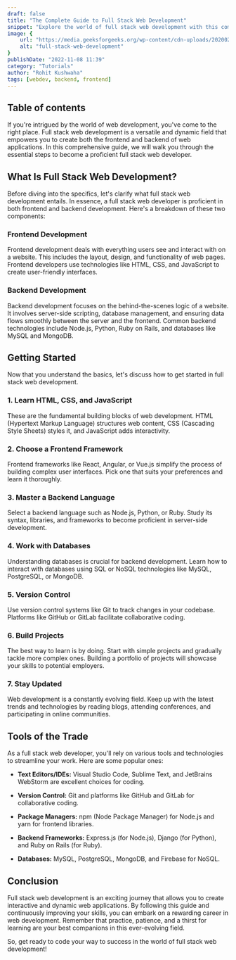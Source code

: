 ```yaml
---
draft: false
title: "The Complete Guide to Full Stack Web Development"
snippet: "Explore the world of full stack web development with this comprehensive guide by Rohit Kushwaha. Learn HTML, CSS, JavaScript, and delve into frontend and backend technologies. Discover essential tools, frameworks, and stay updated in this ever-evolving field. Start your journey to becoming a proficient web developer today."
image: {
    url: "https://media.geeksforgeeks.org/wp-content/cdn-uploads/20200203200336/13-Things-You-Should-Know-Before-You-Enter-In-Web-Development.png",
    alt: "full-stack-web-development"
}
publishDate: "2022-11-08 11:39"
category: "Tutorials"
author: "Rohit Kushwaha"
tags: [webdev, backend, frontend]
---
```


## Table of contents

If you're intrigued by the world of web development, you've come to the right place. Full stack web development is a versatile and dynamic field that empowers you to create both the frontend and backend of web applications. In this comprehensive guide, we will walk you through the essential steps to become a proficient full stack web developer.

## What Is Full Stack Web Development?

Before diving into the specifics, let's clarify what full stack web development entails. In essence, a full stack web developer is proficient in both frontend and backend development. Here's a breakdown of these two components:

### Frontend Development

Frontend development deals with everything users see and interact with on a website. This includes the layout, design, and functionality of web pages. Frontend developers use technologies like HTML, CSS, and JavaScript to create user-friendly interfaces.

### Backend Development

Backend development focuses on the behind-the-scenes logic of a website. It involves server-side scripting, database management, and ensuring data flows smoothly between the server and the frontend. Common backend technologies include Node.js, Python, Ruby on Rails, and databases like MySQL and MongoDB.

## Getting Started

Now that you understand the basics, let's discuss how to get started in full stack web development.

### 1. Learn HTML, CSS, and JavaScript

These are the fundamental building blocks of web development. HTML (Hypertext Markup Language) structures web content, CSS (Cascading Style Sheets) styles it, and JavaScript adds interactivity.

### 2. Choose a Frontend Framework

Frontend frameworks like React, Angular, or Vue.js simplify the process of building complex user interfaces. Pick one that suits your preferences and learn it thoroughly.

### 3. Master a Backend Language

Select a backend language such as Node.js, Python, or Ruby. Study its syntax, libraries, and frameworks to become proficient in server-side development.

### 4. Work with Databases

Understanding databases is crucial for backend development. Learn how to interact with databases using SQL or NoSQL technologies like MySQL, PostgreSQL, or MongoDB.

### 5. Version Control

Use version control systems like Git to track changes in your codebase. Platforms like GitHub or GitLab facilitate collaborative coding.

### 6. Build Projects

The best way to learn is by doing. Start with simple projects and gradually tackle more complex ones. Building a portfolio of projects will showcase your skills to potential employers.

### 7. Stay Updated

Web development is a constantly evolving field. Keep up with the latest trends and technologies by reading blogs, attending conferences, and participating in online communities.

## Tools of the Trade

As a full stack web developer, you'll rely on various tools and technologies to streamline your work. Here are some popular ones:

- **Text Editors/IDEs:** Visual Studio Code, Sublime Text, and JetBrains WebStorm are excellent choices for coding.

- **Version Control:** Git and platforms like GitHub and GitLab for collaborative coding.

- **Package Managers:** npm (Node Package Manager) for Node.js and yarn for frontend libraries.

- **Backend Frameworks:** Express.js (for Node.js), Django (for Python), and Ruby on Rails (for Ruby).

- **Databases:** MySQL, PostgreSQL, MongoDB, and Firebase for NoSQL.

## Conclusion

Full stack web development is an exciting journey that allows you to create interactive and dynamic web applications. By following this guide and continuously improving your skills, you can embark on a rewarding career in web development. Remember that practice, patience, and a thirst for learning are your best companions in this ever-evolving field.

So, get ready to code your way to success in the world of full stack web development!
